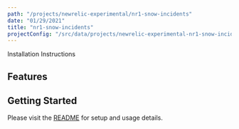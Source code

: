 ```yaml
---
path: "/projects/newrelic-experimental/nr1-snow-incidents"
date: "01/29/2021"
title: "nr1-snow-incidents"
projectConfig: "/src/data/projects/newrelic-experimental-nr1-snow-incidents.json"
---
```


<!-- Imports must occur at the top of the file -->



<Link to="https://github.com/newrelic-experimental/nr1-snow-incidents">Installation Instructions</Link>

## Features



## Getting Started

Please visit the [README](https://github.com/newrelic-experimental/nr1-snow-incidents#readme) for setup and usage details.
